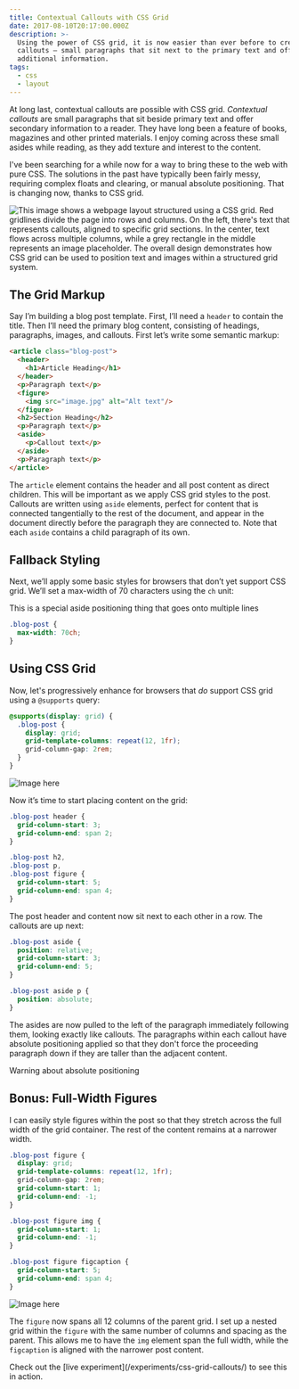```yaml
---
title: Contextual Callouts with CSS Grid
date: 2017-08-10T20:17:00.000Z
description: >-
  Using the power of CSS grid, it is now easier than ever before to create
  callouts — small paragraphs that sit next to the primary text and offer
  additional information.
tags:
  - css
  - layout
---
```

At long last, contextual callouts are possible with CSS grid. <dfn>Contextual callouts</dfn> are small paragraphs that sit beside primary text and offer secondary information to a reader. They have long been a feature of books, magazines and other printed materials. I enjoy coming across these small asides while reading, as they add texture and interest to the content.

I've been searching for a while now for a way to bring these to the web with pure CSS. The solutions in the past have typically been fairly messy, requiring complex floats and clearing, or manual absolute positioning. That is changing now, thanks to CSS grid.

![This image shows a webpage layout structured using a CSS grid. Red gridlines divide the page into rows and columns. On the left, there's text that represents callouts, aligned to specific grid sections. In the center, text flows across multiple columns, while a grey rectangle in the middle represents an image placeholder. The overall design demonstrates how CSS grid can be used to position text and images within a structured grid system.](/assets/css-grid-layout-1.svg)

## The Grid Markup

Say I’m building a blog post template. First, I’ll need a `header` to contain the title. Then I’ll need the primary blog content, consisting of headings, paragraphs, images, and callouts. First let’s write some semantic markup:

```html
<article class="blog-post">
  <header>
    <h1>Article Heading</h1>
  </header>
  <p>Paragraph text</p>
  <figure>
    <img src="image.jpg" alt="Alt text"/>
  </figure>
  <h2>Section Heading</h2>
  <p>Paragraph text</p>
  <aside>
    <p>Callout text</p>
  </aside>
  <p>Paragraph text</p>
</article>
```

The `article` element contains the header and all post content as direct children. This will be important as we apply CSS grid styles to the post. Callouts are written using `aside` elements, perfect for content that is connected tangentially to the rest of the document, and appear in the document directly before the paragraph they are connected to. Note that each `aside` contains a child paragraph of its own.

## Fallback Styling

Next, we’ll apply some basic styles for browsers that don’t yet support CSS grid. We’ll set a max-width of 70 characters using the `ch` unit:

<aside>
  <p>This is a special aside positioning thing that goes onto multiple lines</p>
</aside>

```css
.blog-post {
  max-width: 70ch;
}
```

## Using CSS Grid

Now, let's progressively enhance for browsers that *do* support CSS grid using a `@supports` query:

```css
@supports(display: grid) {
  .blog-post {
    display: grid;
    grid-template-columns: repeat(12, 1fr);
    grid-column-gap: 2rem;
  }
}
```

![Image here](/assets/css-grid-layout-2.svg "This is a caption")

Now it’s time to start placing content on the grid:

```css
.blog-post header {
  grid-column-start: 3;
  grid-column-end: span 2;
}

.blog-post h2,
.blog-post p,
.blog-post figure {
  grid-column-start: 5;
  grid-column-end: span 4;
}
```

The post header and content now sit next to each other in a row. The callouts are up next:

```css
.blog-post aside {
  position: relative;
  grid-column-start: 3;
  grid-column-end: 5;
}

.blog-post aside p {
  position: absolute;
}
```

The asides are now pulled to the left of the paragraph immediately following them, looking exactly like callouts. The paragraphs within each callout have absolute positioning applied so that they don't force the proceeding paragraph down if they are taller than the adjacent content.

<aside className="warning">
  Warning about absolute positioning
</aside>

## Bonus: Full-Width Figures

I can easily style figures within the post so that they stretch across the full width of the grid container. The rest of the content remains at a narrower width.

```css
.blog-post figure {
  display: grid;
  grid-template-columns: repeat(12, 1fr);
  grid-column-gap: 2rem;
  grid-column-start: 1;
  grid-column-end: -1;
}

.blog-post figure img {
  grid-column-start: 1;
  grid-column-end: -1;
}

.blog-post figure figcaption {
  grid-column-start: 5;
  grid-column-end: span 4;
}
```

![Image here](/assets/css-grid-layout-3.svg "This is a caption")

The `figure` now spans all 12 columns of the parent grid. I set up a nested grid within the `figure` with the same number of columns and spacing as the parent. This allows me to have the `img` element span the full width, while the `figcaption` is aligned with the narrower post content.

<aside className="demo">
  Check out the [live experiment](/experiments/css-grid-callouts/) to see this in action.
</aside>